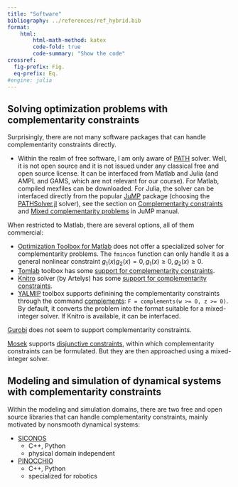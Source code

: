 ```yaml
---
title: "Software"
bibliography: ../references/ref_hybrid.bib
format:
    html:
        html-math-method: katex
        code-fold: true
        code-summary: "Show the code"
crossref:
  fig-prefix: Fig. 
  eq-prefix: Eq.
#engine: julia
---
```


## Solving optimization problems with complementarity constraints

Surprisingly, there are not many software packages that can handle complementarity constraints directly. 

- Within the realm of free software, I am only aware of [PATH](https://pages.cs.wisc.edu/~ferris/path.html) solver. Well, it is not open source and it is not issued under any classical free and open source license. It can be interfaced from Matlab and Julia (and AMPL and GAMS, which are not relevant for our course). For Matlab, compiled mexfiles can be downloaded. For Julia, the solver can be interfaced directly from the popular [JuMP](https://jump.dev/JuMP.jl/stable/) package (choosing the [PATHSolver.jl](https://jump.dev/JuMP.jl/stable/packages/PATHSolver/#PATHSolver.jl) solver), see the section on [Complementarity constraints](https://jump.dev/JuMP.jl/stable/manual/constraints/#Complementarity-constraints) and [Mixed complementarity problems](https://jump.dev/JuMP.jl/stable/tutorials/nonlinear/complementarity/) in JuMP manual.

When restricted to Matlab, there are several options, all of them commercial:

- [Optimization Toolbox for Matlab](https://www.mathworks.com/help/optim/index.html) does not offer a specialized solver for complementarity problems. The `fmincon` function can only handle it as a general nonlinear constraint $g_1(x)g_2(x)=0, \, g_1(x) \geq 0, \, g_2(x) \geq 0$.
- [Tomlab](https://tomopt.com/tomlab/) toolbox has some [support for complementarity constraints](https://tomopt.com/docs/quickguide/quickguide029.php).
- [Knitro](https://www.artelys.com/solvers/knitro/) solver (by Artelys) has some [support for complementarity constraints](https://www.artelys.com/docs/knitro/2_userGuide/complementarity.html).
- [YALMIP](https://yalmip.github.io) toolbox supports definining the complementarity constraints through the command [complements](https://yalmip.github.io/command/complements/): `F = complements(w >= 0, z >= 0)`. By default, it converts the problem into the format suitable for a mixed-integer solver. If Knitro is available, it can be interfaced.

[Gurobi](https://www.gurobi.com/solutions/gurobi-optimizer/) does not seem to support complementarity constraints. 

[Mosek](https://www.mosek.com) supports [disjunctive constraints](https://docs.mosek.com/latest/capi/tutorial-djc-optimizer.html), within which complementarity constraints can be formulated. But they are then approached using a mixed-integer solver.

## Modeling and simulation of dynamical systems with complementarity constraints

Within the modeling and simulation domains, there are two free and open source libraries that can handle complementarity constraints, mainly motivated by nonsmooth dynamical systems:

- [SICONOS](https://nonsmooth.gricad-pages.univ-grenoble-alpes.fr/siconos/)
  - C++, Python
  - physical domain independent 

- [PINOCCHIO](https://stack-of-tasks.github.io/pinocchio/)
  - C++, Python
  - specialized for robotics

  

